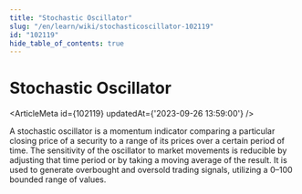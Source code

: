 ```yaml
---
title: "Stochastic Oscillator"
slug: "/en/learn/wiki/stochasticoscillator-102119"
id: "102119"
hide_table_of_contents: true
---
```



# Stochastic Oscillator

<ArticleMeta id={102119} updatedAt={'2023-09-26 13:59:00'} />
<div className='border-solid border-b border-t-0 my-4 border-[var(--ifm-color-gray-300)]' />

A stochastic oscillator is a momentum indicator comparing a particular closing price of a security to a range of its prices over a certain period of time. The sensitivity of the oscillator to market movements is reducible by adjusting that time period or by taking a moving average of the result. It is used to generate overbought and oversold trading signals, utilizing a 0–100 bounded range of values.
